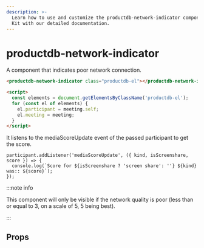 ```yaml
---
description: >-
  Learn how to use and customize the productdb-network-indicator component in ProductDB's React UI
  Kit with our detailed documentation.
---
```


# productdb-network-indicator

A component that indicates poor network connection.

```html
<productdb-network-indicator class="productdb-el"></productdb-network-indicator>

<script>
  const elements = document.getElementsByClassName('productdb-el');
  for (const el of elements) {
    el.participant = meeting.self;
    el.meeting = meeting;
  }
</script>
```

It listens to the mediaScoreUpdate event of the passed participant to get the score.

```tsx
participant.addListener('mediaScoreUpdate', ({ kind, isScreenshare, score }) => {
  console.log(`Score for ${isScreenshare ? 'screen share': ''} ${kind} was:: ${score}`);
});
```

:::note info

This component will only be visible if the network quality is poor (less than or equal to 3, on a scale of 5, 5 being best).

:::

## Props

<PropsTable of="productdb-network-indicator" />

<head>
  <title>React UI Kit productdb-network-indicator</title>
</head>